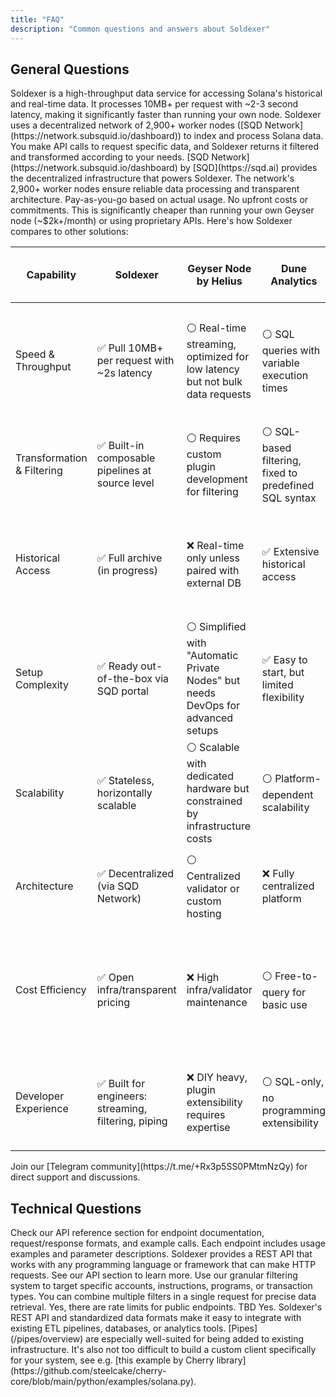 ```yaml
---
title: "FAQ"
description: "Common questions and answers about Soldexer"
---
```


## General Questions

<Accordion title="What is Soldexer?">
  Soldexer is a high-throughput data service for accessing Solana's historical
  and real-time data. It processes 10MB+ per request with ~2-3 second latency,
  making it significantly faster than running your own node.
</Accordion>

<Accordion title="How does it work?">
  Soldexer uses a decentralized network of 2,900+ worker nodes ([SQD
  Network](https://network.subsquid.io/dashboard)) to index and process Solana
  data. You make API calls to request specific data, and Soldexer returns it
  filtered and transformed according to your needs.
</Accordion>

<Accordion title="What's the connection between SQD and Soldexer?">
  [SQD Network](https://network.subsquid.io/dashboard) by [SQD](https://sqd.ai)
  provides the decentralized infrastructure that powers Soldexer. The network's
  2,900+ worker nodes ensure reliable data processing and transparent
  architecture.
</Accordion>

<Accordion title="What's the pricing model?">
  Pay-as-you-go based on actual usage. No upfront costs or commitments. This is
  significantly cheaper than running your own Geyser node (~$2k+/month) or using
  proprietary APIs.
</Accordion>

<Accordion title="How does Soldexer compare to alternatives?">
  Here's how Soldexer compares to other solutions:

| Capability                 | Soldexer                                             | Geyser Node by Helius                                                             | Dune Analytics                                         | Other Solutions (QuickNode, Alchemy)                                                          |
| -------------------------- | ---------------------------------------------------- | --------------------------------------------------------------------------------- | ------------------------------------------------------ | --------------------------------------------------------------------------------------------- |
| Speed & Throughput         | ✅ Pull 10MB+ per request with ~2s latency           | ⚪ Real-time streaming, optimized for low latency but not bulk data requests      | ⚪ SQL queries with variable execution times           | ❌ Slower response times for high-volume queries; optimized for general-purpose RPC calls     |
| Transformation & Filtering | ✅ Built-in composable pipelines at source level     | ⚪ Requires custom plugin development for filtering                               | ⚪ SQL-based filtering, fixed to predefined SQL syntax | ❌ Limited filtering capabilities; requires external tools for advanced processing            |
| Historical Access          | ✅ Full archive (in progress)                        | ❌ Real-time only unless paired with external DB                                  | ✅ Extensive historical access                         | ⚪ Some archive data available but often slower and less efficient for large-scale queries    |
| Setup Complexity           | ✅ Ready out-of-the-box via SQD portal               | ⚪ Simplified with "Automatic Private Nodes" but needs DevOps for advanced setups | ✅ Easy to start, but limited flexibility              | ⚪ Easy setup via managed services but lacks customization options                            |
| Scalability                | ✅ Stateless, horizontally scalable                  | ⚪ Scalable with dedicated hardware but constrained by infrastructure costs       | ⚪ Platform-dependent scalability                      | ❌ Limited scalability for high-frequency workloads; performance tied to pricing tiers        |
| Architecture               | ✅ Decentralized (via SQD Network)                   | ⚪ Centralized validator or custom hosting                                        | ❌ Fully centralized platform                          | ❌ Fully centralized infrastructure reliant on proprietary APIs                               |
| Cost Efficiency            | ✅ Open infra/transparent pricing                    | ❌ High infra/validator maintenance                                               | ⚪ Free-to-query for basic use                         | ❌ Higher costs for enterprise-grade services; pay-as-you-go models can be expensive at scale |
| Developer Experience       | ✅ Built for engineers: streaming, filtering, piping | ❌ DIY heavy, plugin extensibility requires expertise                             | ⚪ SQL-only, no programming extensibility              | ⚪ Simplified APIs and dashboards but limited flexibility for custom solutions                |

</Accordion>

<Accordion title="I have a few questions, where can I ask them?">
  Join our [Telegram community](https://t.me/+Rx3p5SS0PMtmNzQy) for direct
  support and discussions.
</Accordion>

## Technical Questions

<Accordion title="How do I use the API reference?">
  Check our API reference section for endpoint documentation, request/response
  formats, and example calls. Each endpoint includes usage examples and
  parameter descriptions.
</Accordion>

<Accordion title="What programming languages and frameworks are supported?">
  Soldexer provides a REST API that works with any programming language or
  framework that can make HTTP requests. See our API section to learn more.
</Accordion>

<Accordion title="How do I filter data for specific accounts or instructions?">
  Use our granular filtering system to target specific accounts, instructions,
  programs, or transaction types. You can combine multiple filters in a single
  request for precise data retrieval.
</Accordion>

<Accordion title="Are there rate limits or usage quotas?">
  Yes, there are rate limits for public endpoints. TBD
</Accordion>

<Accordion title="Can I use Soldexer with my existing data pipeline?">
  Yes. Soldexer's REST API and standardized data formats make it easy to
  integrate with existing ETL pipelines, databases, or analytics tools.
  [Pipes](/pipes/overview) are especially well-suited for being added to
  existing infrastructure. It's also not too difficult to build a custom
  client specifically for your system, see e.g. [this example by Cherry
  library](https://github.com/steelcake/cherry-core/blob/main/python/examples/solana.py).
</Accordion>
